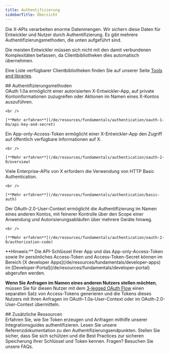 ```yaml
---
title: Authentifizierung
sidebarTitle: Übersicht
---
```



Die X-APIs verarbeiten enorme Datenmengen. Wir sichern diese Daten für Entwickler und Nutzer durch Authentifizierung. Es gibt mehrere Authentifizierungsmethoden, die unten aufgeführt sind.

Die meisten Entwickler müssen sich nicht mit den damit verbundenen Komplexitäten befassen, da Clientbibliotheken dies automatisch übernehmen.

Eine Liste verfügbarer Clientbibliotheken finden Sie auf unserer Seite [Tools and libraries](/de/resources/tools-and-libraries).

<div id="authentication-methods">
  ## Authentifizierungsmethoden
</div>

<CardGroup cols={2}>
  <Card title="OAuth 1.0a User Context" href="/de/resources/fundamentals/authentication/oauth-1-0a/api-key-and-secret">
    OAuth 1.0a ermöglicht einer autorisierten X-Entwickler-App, auf private Kontoinformationen zuzugreifen oder Aktionen im Namen eines X-Kontos auszuführen.

    <br />

    [**Mehr erfahren**](/de/resources/fundamentals/authentication/oauth-1-0a/api-key-and-secret)
  </Card>

  <Card title="App only" href="/de/resources/fundamentals/authentication/oauth-2-0/overview">
    Ein App-only-Access-Token ermöglicht einer X-Entwickler-App den Zugriff auf öffentlich verfügbare Informationen auf X.

    <br />

    [**Mehr erfahren**](/de/resources/fundamentals/authentication/oauth-2-0/overview)
  </Card>

  <Card title="Basic authentication" href="/de/resources/fundamentals/authentication/basic-auth">
    Viele Enterprise-APIs von X erfordern die Verwendung von HTTP Basic Authentication.

    <br />

    [**Mehr erfahren**](/de/resources/fundamentals/authentication/basic-auth)
  </Card>

  <Card title="OAuth 2.0 Authorization Code Flow with PKCE" href="/de/resources/fundamentals/authentication/oauth-2-0/authorization-code">
    Der OAuth-2.0-User-Context ermöglicht die Authentifizierung im Namen eines anderen Kontos, mit feinerer Kontrolle über den Scope einer Anwendung und Autorisierungsabläufen über mehrere Geräte hinweg.

    <br />

    [**Mehr erfahren**](/de/resources/fundamentals/authentication/oauth-2-0/authorization-code)
  </Card>
</CardGroup>

<Note>
  **Hinweis:**
  Die API-Schlüssel Ihrer App und das App-only-Access-Token sowie Ihr persönliches Access-Token und Access-Token-Secret können im Bereich [X developer Apps](/de/resources/fundamentals/developer-apps) im [Developer-Portal](/de/resources/fundamentals/developer-portal) abgerufen werden.

  **Wenn Sie Anfragen im Namen eines anderen Nutzers stellen möchten**, müssen Sie für diesen Nutzer mit dem [3-legged OAuth Flow](https://developer.x.com/resources/fundamentals/authentication/obtaining-user-access-tokens) einen separaten Satz von Access-Tokens generieren und die Tokens dieses Nutzers mit Ihren Anfragen im OAuth-1.0a-User-Context oder im OAuth-2.0-User-Context übermitteln.
</Note>

<div id="additional-resources">
  ## Zusätzliche Ressourcen
</div>

<CardGroup cols={2}>
  <Card title="Guides" href="/de/resources/fundamentals/authentication/guides">
    Erfahren Sie, wie Sie Token erzeugen und Anfragen mithilfe unserer Integrationsguides authentifizieren.
  </Card>

  <Card title="API reference" href="/de/resources/fundamentals/authentication/api-reference">
    Lesen Sie unsere Referenzdokumentation zu den Authentifizierungsendpunkten.
  </Card>

  <Card title="Best practices" href="/de/resources/fundamentals/authentication/guides/authentication-best-practices">
    Stellen Sie sicher, dass Sie sich schützen und die Best Practices zur sicheren Speicherung Ihrer Schlüssel und Token kennen.
  </Card>

  <Card title="FAQs" href="/de/resources/fundamentals/authentication/faq">
    Fragen? Besuchen Sie unsere FAQs.
  </Card>
</CardGroup>
